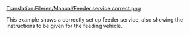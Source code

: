 [[Translation:File/en/Manual/Feeder service correct.png]]



This example shows a correctly set up feeder service, also showing the instructions to be given for the feeding vehicle.